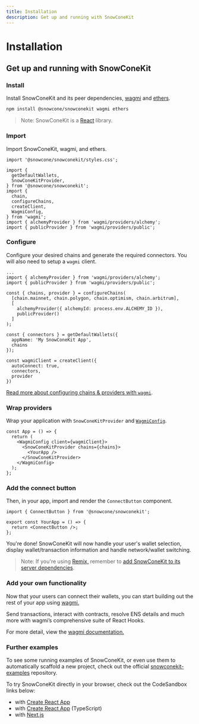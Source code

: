 ```yaml
---
title: Installation
description: Get up and running with SnowConeKit
---
```


# Installation

## Get up and running with SnowConeKit

### Install

Install SnowConeKit and its peer dependencies, [wagmi](https://wagmi-xyz.vercel.app/) and [ethers](https://docs.ethers.io).

```bash
npm install @snowcone/snowconekit wagmi ethers
```

> Note: SnowConeKit is a [React](https://reactjs.org/) library.

### Import

Import SnowConeKit, wagmi, and ethers.

```tsx
import '@snowcone/snowconekit/styles.css';

import {
  getDefaultWallets,
  SnowConeKitProvider,
} from '@snowcone/snowconekit';
import {
  chain,
  configureChains,
  createClient,
  WagmiConfig,
} from 'wagmi';
import { alchemyProvider } from 'wagmi/providers/alchemy';
import { publicProvider } from 'wagmi/providers/public';
```

### Configure

Configure your desired chains and generate the required connectors. You will also need to setup a `wagmi` client.

```tsx line=4-99
...
import { alchemyProvider } from 'wagmi/providers/alchemy';
import { publicProvider } from 'wagmi/providers/public';

const { chains, provider } = configureChains(
  [chain.mainnet, chain.polygon, chain.optimism, chain.arbitrum],
  [
    alchemyProvider({ alchemyId: process.env.ALCHEMY_ID }),
    publicProvider()
  ]
);

const { connectors } = getDefaultWallets({
  appName: 'My SnowConeKit App',
  chains
});

const wagmiClient = createClient({
  autoConnect: true,
  connectors,
  provider
})
```

[Read more about configuring chains & providers with `wagmi`](https://wagmi.sh/docs/providers/configuring-chains).

### Wrap providers

Wrap your application with `SnowConeKitProvider` and [`WagmiConfig`](https://wagmi.sh/docs/provider).

```tsx
const App = () => {
  return (
    <WagmiConfig client={wagmiClient}>
      <SnowConeKitProvider chains={chains}>
        <YourApp />
      </SnowConeKitProvider>
    </WagmiConfig>
  );
};
```

### Add the connect button

Then, in your app, import and render the `ConnectButton` component.

```tsx
import { ConnectButton } from '@snowcone/snowconekit';

export const YourApp = () => {
  return <ConnectButton />;
};
```

You're done! SnowConeKit will now handle your user's wallet selection, display wallet/transaction information and handle network/wallet switching.

> Note: If you're using [Remix,](https://remix.run) remember to [add SnowConeKit to its server dependencies](https://remix.run/docs/en/v1/pages/gotchas#importing-esm-packages).

### Add your own functionality

Now that your users can connect their wallets, you can start building out the rest of your app using [wagmi.](https://wagmi.sh)

Send transactions, interact with contracts, resolve ENS details and much more with wagmi’s comprehensive suite of React Hooks.

For more detail, view the [wagmi documentation.](https://wagmi.sh)

### Further examples

To see some running examples of SnowConeKit, or even use them to automatically scaffold a new project, check out the official [snowconekit-examples](https://github.com/sirbenchalot757/snowconekit-examples) repository.

To try SnowConeKit directly in your browser, check out the CodeSandbox links below:

- with [Create React App](https://codesandbox.io/s/dn3rho)
- with [Create React App](https://codesandbox.io/s/ilfuoy) (TypeScript)
- with [Next.js](https://codesandbox.io/s/tmxcc0)
